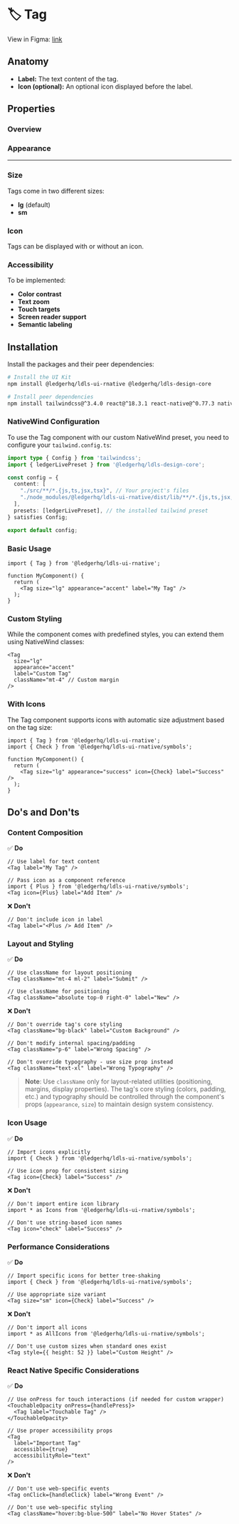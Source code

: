 
<Meta title="Components/Tag" of={TagStories} />

# 🏷️ Tag

<CustomTabs>
  <Tab label="Overview">

View in Figma: [link](https://www.figma.com/design/JxaLVMTWirCpU0rsbZ30k7/2.-Components-Library?node-id=722-5547&m=dev)

## Anatomy

- **Label:** The text content of the tag.
- **Icon (optional):** An optional icon displayed before the label.

## Properties

### Overview

<Canvas of={TagStories.Default} />
<Controls of={TagStories.Default} />

### Appearance

<Canvas of={TagStories.Showcase} />

---

### Size

Tags come in two different sizes:

- **lg** (default)
- **sm**

<Canvas of={TagStories.SizesShowcase} />

### Icon

Tags can be displayed with or without an icon.

<Canvas of={TagStories.ContentTypesShowcase} />

### Accessibility

To be implemented:

- **Color contrast**
- **Text zoom**
- **Touch targets**
- **Screen reader support**
- **Semantic labeling**

</Tab>
<Tab label="Implementation">

## Installation

Install the packages and their peer dependencies:

```bash
# Install the UI Kit
npm install @ledgerhq/ldls-ui-rnative @ledgerhq/ldls-design-core

# Install peer dependencies
npm install tailwindcss@^3.4.0 react@^18.3.1 react-native@^0.77.3 nativewind@^4.1.0 clsx tailwind-merge class-variance-authority
```

### NativeWind Configuration

To use the Tag component with our custom NativeWind preset, you need to configure your `tailwind.config.ts`:

```typescript
import type { Config } from 'tailwindcss';
import { ledgerLivePreset } from '@ledgerhq/ldls-design-core';

const config = {
  content: [
    "./src/**/*.{js,ts,jsx,tsx}", // Your project's files
    "./node_modules/@ledgerhq/ldls-ui-rnative/dist/lib/**/*.{js,ts,jsx,tsx}" // Ledger UI Kit components
  ],
  presets: [ledgerLivePreset], // the installed tailwind preset
} satisfies Config;

export default config;
```

### Basic Usage

```tsx
import { Tag } from '@ledgerhq/ldls-ui-rnative';

function MyComponent() {
  return (
    <Tag size="lg" appearance="accent" label="My Tag" />
  );
}
```

### Custom Styling

While the component comes with predefined styles, you can extend them using NativeWind classes:

```tsx
<Tag
  size="lg"
  appearance="accent"
  label="Custom Tag"
  className="mt-4" // Custom margin
/>
```

### With Icons

The Tag component supports icons with automatic size adjustment based on the tag size:

```tsx
import { Tag } from '@ledgerhq/ldls-ui-rnative';
import { Check } from '@ledgerhq/ldls-ui-rnative/symbols';

function MyComponent() {
  return (
    <Tag size="lg" appearance="success" icon={Check} label="Success" />
  );
}
```

## Do's and Don'ts

### Content Composition

✅ **Do**

```tsx
// Use label for text content
<Tag label="My Tag" />

// Pass icon as a component reference
import { Plus } from '@ledgerhq/ldls-ui-rnative/symbols';
<Tag icon={Plus} label="Add Item" />
```

❌ **Don't**

```tsx
// Don't include icon in label
<Tag label="<Plus /> Add Item" />
```

### Layout and Styling

✅ **Do**

```tsx
// Use className for layout positioning
<Tag className="mt-4 ml-2" label="Submit" />

// Use className for positioning
<Tag className="absolute top-0 right-0" label="New" />
```

❌ **Don't**

```tsx
// Don't override tag's core styling
<Tag className="bg-black" label="Custom Background" />

// Don't modify internal spacing/padding
<Tag className="p-6" label="Wrong Spacing" />

// Don't override typography - use size prop instead
<Tag className="text-xl" label="Wrong Typography" />
```

> **Note**: Use `className` only for layout-related utilities (positioning, margins, display properties). The tag's core styling (colors, padding, etc.) and typography should be controlled through the component's props (`appearance`, `size`) to maintain design system consistency.

### Icon Usage

✅ **Do**

```tsx
// Import icons explicitly
import { Check } from '@ledgerhq/ldls-ui-rnative/symbols';

// Use icon prop for consistent sizing
<Tag icon={Check} label="Success" />
```

❌ **Don't**

```tsx
// Don't import entire icon library
import * as Icons from '@ledgerhq/ldls-ui-rnative/symbols';

// Don't use string-based icon names
<Tag icon="check" label="Success" />
```

### Performance Considerations

✅ **Do**

```tsx
// Import specific icons for better tree-shaking
import { Check } from '@ledgerhq/ldls-ui-rnative/symbols';

// Use appropriate size variant
<Tag size="sm" icon={Check} label="Success" />
```

❌ **Don't**

```tsx
// Don't import all icons
import * as AllIcons from '@ledgerhq/ldls-ui-rnative/symbols';

// Don't use custom sizes when standard ones exist
<Tag style={{ height: 52 }} label="Custom Height" />
```

### React Native Specific Considerations

✅ **Do**

```tsx
// Use onPress for touch interactions (if needed for custom wrapper)
<TouchableOpacity onPress={handlePress}>
  <Tag label="Touchable Tag" />
</TouchableOpacity>

// Use proper accessibility props
<Tag
  label="Important Tag"
  accessible={true}
  accessibilityRole="text"
/>
```

❌ **Don't**

```tsx
// Don't use web-specific events
<Tag onClick={handleClick} label="Wrong Event" />

// Don't use web-specific styling
<Tag className="hover:bg-blue-500" label="No Hover States" />
```

</Tab>
</CustomTabs>
